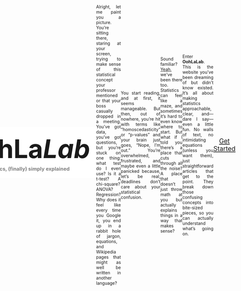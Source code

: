 ---
---

<style>
   body {
      display: flex;
      justify-content: center;
      align-items: center;
      min-height: 100vh;
      margin: 0;
      text-align: justify;
   }
   .container {
      text-align: center;
      background: white;
      padding: 20px;
      margin-bottom: 100px;
      margin-top: 150px;
   }
   h1 {
      margin: 0;
      font-size: 6em;
   }
   h3 {
      margin: 5px 0 0;
      color: gray;
   }

   @media (max-width: 768px) {
      .container {
         margin-top: 50px; /* Smaller margin for mobile */
      }
      h1 {
         font-size: 4em; /* Smaller font size for mobile */
      }
   }
</style>

<div class="container">
   <h1>OohLa<b><i>Lab</i></b></h1>
   <h3>Statistics, (finally) simply explained</h3>
</div>

Alright, let me paint you a picture. You’re sitting there, staring at your screen, trying to make sense of this statistical concept your professor mentioned or that your boss casually dropped in a meeting. You’ve got data, you’ve got questions, but you’re stuck on one thing: what test do I even use? Is it a t-test? A chi-square? ANOVA? Regression? Why does it feel like every time you Google it, you end up in a rabbit hole of jargon, equations, and Wikipedia pages that might as well be written in another language?

You start reading, and at first, it seems manageable. But then, out of nowhere, you’re hit with terms like “homoscedasticity” or “p-values” and your brain just goes, “Nope, I’m out.” You’re overwhelmed, frustrated, and maybe even a little panicked because, let’s be real, deadlines don’t care about your statistical confusion.

Sound familiar? [Yeah](zafaz), we’ve been there too. Statistics can feel like a maze, and sometimes it’s hard to even know where to start. But what if I told you there’s a place that cuts through all the noise? A place that doesn’t just throw math at you but actually explains things in a way that makes sense?

Enter <b>OohLaLab</b>. This is the website you’ve been dreaming of but didn’t know existed. It’s all about making statistics approachable, clear, and—dare I say—even a little fun. No walls of text, no intimidating equations (unless you want them), just straightforward articles that get to the point. They break down those confusing concepts into bite-sized pieces, so you can actually understand what’s going on.


<center>
   <a href="./search.html" style="font-size: 1.5em">Get Started</a>
</center>
